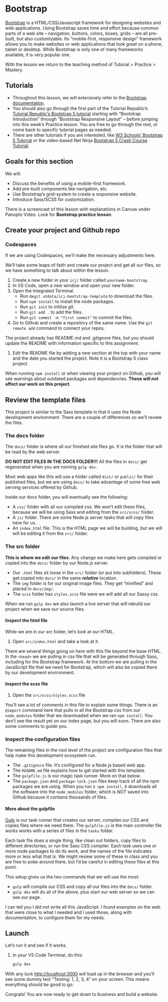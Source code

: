 # Bootstrap

[Bootstrap](https://getbootstrap.com/) is a HTML/CSS/Javascript framework for designing websites and web applications. Using Bootstrap saves time and effort because common parts of a web site -- navigation, buttons, colors, boxes, grids -- are all pre-built, but also customizable.  Its "mobile-first, responsive design" framework allows you to make websites or web applications that look great on a phone, tablet or desktop. While Bootstrap is only one of many frameworks available, it is very popular one.

With the lesson we return to the teaching method of Tutorial > Practice > Mastery.

## Tutorials

- Throughout this lesson, we will extensively refer to the [Bootstrap documentation](https://getbootstrap.com/docs/5.3/getting-started/introduction/). 
- You should also go through the first part of the Tutorial Republic's [Tutorial Republic's Bootstrap 5 tutorial](https://www.tutorialrepublic.com/twitter-bootstrap-tutorial/) starting with "Bootstrap Introduction" through "Bootstrap Responsive Layout" -- before jumping into this week's Practice lesson.  You are free to go through the rest, or come back to specific tutorial pages as needed.
- There are other tutorials if you are interested, like [W3 Schools' Bootstrap 5 Tutorial](https://www.w3schools.com/bootstrap5/) or the video-based Net Ninja [Bootstrap 5 Crash Course Tutorial](https://www.youtube.com/playlist?list=PL4cUxeGkcC9joIM91nLzd_qaH_AimmdAR).


## Goals for this section

We will:

- Discuss the benefits of using a mobile-first framework.
- Add pre-built components like navigation, etc.
- Use Bootstrap's grid-system to create a responsive website.
- Introduce Sass/SCSS for customization.

::: callout-tip
There is a screencast of this lesson with explanations in Canvas under Panopto Video. Look for **Bootstrap practice lesson**.
:::

## Create your project and Github repo

::: callout-warning

### Codespaces

If we are using Codespaces, we'll make the necessary adjustments here. 

:::

We'll take some leaps of faith and create our project and get all our files, so we have something to talk about within the lesson.

1. Create a new folder in your `icj/` folder called `yourname-bootstrap`.
1. In VS Code, open a new window and open your new folder.
1. Open the Integrated Terminal.
    - Run `degit utdata/icj-bootstrap-template` to download the files.
    - Run `npm install` to install the node packages.
    - Run `git init` to intilize git.
    - Run `git add .` to add the files.
    - Run `git commit -m "first commit"` to commit the files.
1. Go to Github and create a repository of the same name. Use the `git remote add` command to connect your repos.

The project already has README.md and .gitignore files, but you should update the README with information specific to this assignment.

1. Edit the README file by adding a new section at the top with your name and the date you started the project. Note it is a Bootstrap 5 class project.

::: callout-important
When running `npm install` or when viewing your project on Github, you will see warnings about outdated packages and dependencies. **These will not affect our work on this project**.
:::

## Review the template files

This project is similar to the Sass template in that it uses the Node development environment. There are a couple of differences so we'll review the files.

### The docs folder

The `docs/` folder is where all our finished site files go. It is the folder that will be read by the web server.

::: callout-warning
**DO NOT EDIT FILES IN THE DOCS FOLDER!!!** All the files in `docs/` get regenerated when you are running `gulp dev`.
:::

Most web apps like this will use a folder called `dist/` or `public/` for their published files, but we are using `docs/` to take advantage of some free web serving services offered by Github.

Inside our docs folder, you will eventually see the following:

- A `css/` folder with all our compiled css. We won't edit these files, because we will be using Sass and editing from the `src/scss/` folder.
- A `js/` folder. There are some Node.js server tasks that will copy files here for us.
- An `index.html` file. This is the HTML page we will be building, but we will will be editing it from the `src/` folder.

### The src folder

**This is where we edit our files.** Any change we make here gets compiled or copied into the `docs/` folder by our Node.js server.

- Our `.html` files sit loose in the `src/` folder (or put into subfolders). These get copied into `docs/` in the same _**relative**_ location.
- The `img` folder is for our original image files. They get "minified" and placed in `docs/img/`.
- The `scss` folder has `styles.scss` file were we will add all our Sassy css.

When we run `gulp dev` we also launch a live server that will rebuild our project when we save our source files.

#### Inspect the html file

While we are in our src folder, let's look at our HTML.

1. Open `src/index.html` and take a look at it.

There are several things going on here with this file beyond the base HTML. In the `<head>` we are pulling in css file that will be generated through Sass, including for the Bootstrap framework. At the bottom we are pulling in the JavaScript file that we need for Bootstrap, which will also be copied there by our development environment.

#### Inspect the scss file

1. Open the `src/scss/styles.scss` file

You'll see a lot of comments in this file to explain some things. There is an `@import` command here that pulls in all the Bootstrap css from our `node_modules` folder that we downloaded when we ran `npm install`. You don't see the result yet on our index page, but you will soon. There are also some comments to guide you.

### Inspect the configuration files

The remaining files in the root level of the project are configuration files that help make this development ecosystem run.

- The `.gitignore` file. It's configured for a Node.js based web app.
- The `README.md` file explains how to get started with this template.
- The `gulpfile.js` is our magic task runner. More on that below.
- The `package.json` and `package-lock.json` files keep track of all the npm packages we are using. When you run `$ npm install`, it downloads all the software into the `node_modules` folder, which is _NOT_ saved into Github because it contains thousands of files.

#### More about the gulpfile

[Gulp](https://www.npmjs.com/package/gulp) is our task runner that creates our server, compiles our CSS and copies files where we need them. The `gulpfile.js` is the main controller file works works with a series of files in the `tasks` folder.

Each task file does a single thing, like clean out folders, copy files to different directories, or run the Sass CSS compiler. Each task uses one or more node packages to do its work, and the names of the file indicates more or less what that is. We might review some of these in class and you are free to poke around there, but I'd be careful in editing these files at this point.

This setup gives us the two commands that we will use the most:

- `gulp` will compile our CSS and copy all our files into the `docs/` folder.
- `gulp dev` will do all of the above, plus start our web server so we can see our page.

I can tell you I did not write all this JavaScript. I found examples on the web that were close to what I needed and I used those, along with documentation, to configure them for my needs.

## Launch

Let's run it and see if it works.

1. In your VS Code Terminal, do this:

    ```bash
    gulp dev
    ```

With any luck <http://localhost:3000> will load up in the browser and you'll see some dummy text "Testing: 1, 2, 3, 4" on your screen. This means everything should be good to go.

Congrats! You are now ready to get down to business and build a website.
